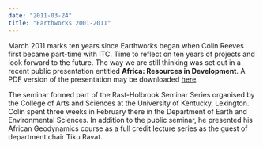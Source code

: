 ```yaml
---
date: "2011-03-24"
title: "Earthworks 2001-2011"
---
```


March 2011 marks ten years since Earthworks began when Colin Reeves first became
part-time  with ITC. Time to reflect on ten years of projects and look forward
to the future. The way we are  still thinking was set out in a recent public
presentation entitled __Africa: Resources in Development__. A PDF version of the
presentation may be downloaded [here](/). 

The seminar formed part of the Rast-Holbrook Seminar Series organised by the
College of Arts and  Sciences at the University of Kentucky, Lexington. Colin
spent three weeks in February there in  the Department of Earth and
Environmental Sciences. In addition to the public seminar, he  presented his
African Geodynamics course as a full credit lecture series as the guest of
department  chair Tiku Ravat. 

<PublishDate />

